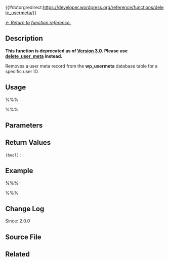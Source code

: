 {{#dotorgredirect:https://developer.wordpress.org/reference/functions/delete_usermeta/}}

[[Function Reference|''&larr; Return to function reference.'']]
{{Deprecated}}
== Description ==

'''This function is deprecated as of [[Version 3.0]]. Please use [[Function Reference/delete_user_meta|delete_user_meta]] instead.'''

Removes a user meta record from the '''wp_usermeta''' database table for a specific user ID.

== Usage ==

%%% <?php delete_usermeta( $user_id, $meta_key, $meta_value ); ?> %%%

== Parameters ==

{{Parameter|$user_id|integer|The ID of the WordPress user}}
{{Parameter|$meta_key|string|The '''meta_key''' field value}}
{{Parameter|$meta_value|string|The '''meta_value''' field value; if omitted, the key is deleted regardless of value|optional}}

== Return Values ==

; <tt>(bool)</tt> : <ul><li>'''True''' if deletion completed.</li><li>'''False''' if user_id is not a number.</li></ul>

== Example ==

%%%<?php if (delete_usermeta(7, 'first_name')) {
    echo 'User meta key successfully removed!';
} else {
    echo 'User meta record could not be removed!';
} ?> %%%

== Change Log ==

Since: 2.0.0

== Source File ==


== Related ==
